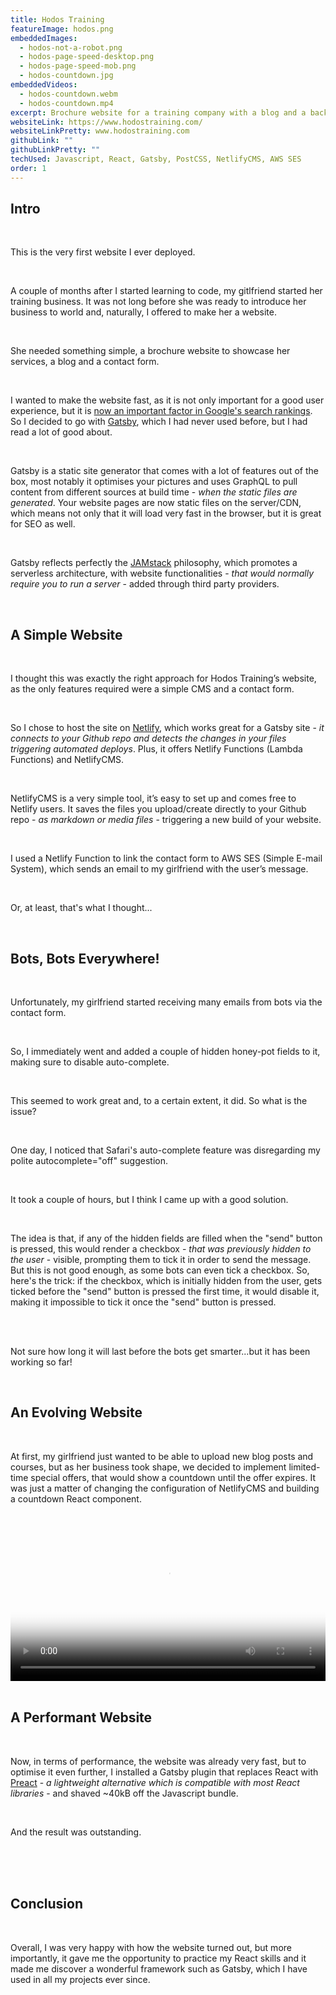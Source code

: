 ```yaml
---
title: Hodos Training
featureImage: hodos.png
embeddedImages:
  - hodos-not-a-robot.png
  - hodos-page-speed-desktop.png
  - hodos-page-speed-mob.png
  - hodos-countdown.jpg
embeddedVideos:
  - hodos-countdown.webm
  - hodos-countdown.mp4
excerpt: Brochure website for a training company with a blog and a backend to allow for content management
websiteLink: https://www.hodostraining.com/
websiteLinkPretty: www.hodostraining.com
githubLink: ""
githubLinkPretty: ""
techUsed: Javascript, React, Gatsby, PostCSS, NetlifyCMS, AWS SES
order: 1
---
```



<h2 className="project__body__subtitle color--red">Intro</h2>

<br />

This is the very first website I ever deployed.

<br />

A couple of months after I started learning to code, my gitlfriend started her training business. It was not long before she was ready to introduce her business to world and, naturally, I offered to make her a website.

<br />

She needed something simple, <span>a brochure website to showcase her services</span>, a blog and a contact form.

<br />

I wanted to make the website fast, as it is not only important for a good user experience, but it is [now an important factor in Google's search rankings](https://developers.google.com/search/blog/2020/11/timing-for-page-experience). So I decided to go with [Gatsby](https://www.gatsbyjs.com/), which I had never used before, but I had read a lot of good about.

<br />

Gatsby is a static site generator that comes with a lot of features out of the box, most notably it optimises your pictures and uses GraphQL to pull content from different sources at build time - <i>when the static files are generated</i>. Your website pages are now static files on the server/CDN, which means not only that it will load very fast in the browser, but it is great for SEO as well.

<br />

Gatsby reflects perfectly the [JAMstack](https://jamstack.org/) philosophy, which promotes a <span>serverless architecture</span>, with website functionalities - <i>that would normally require you to run a server</i> - added through third party providers.

<br />

<h2 className="project__body__subtitle color--red">A Simple Website</h2>

<br />

I thought this was exactly the right approach for Hodos Training’s website, as the only features required were a simple CMS and a contact form.

<br />

So I chose to host the site on [Netlify](https://www.netlify.com/), which works great for a Gatsby site - <i>it connects to your Github repo and detects the changes in your files triggering automated deploys</i>. Plus, it offers <span>Netlify Functions</span> (Lambda Functions) and <span>NetlifyCMS</span>.

<br />

NetlifyCMS is a very simple tool, it’s easy to set up and comes free to Netlify users. It saves the files you upload/create directly to your Github repo - <i>as markdown or media files</i> - triggering a new build of your website.

<br />

I used a Netlify Function to link the contact form to <span>AWS SES</span> (Simple E-mail System), which sends an email to my girlfriend with the user’s message.

<br />

Or, at least, that's what I thought...

<br />

<h2 className="project__body__subtitle color--red">Bots, Bots Everywhere!</h2>

<br />

Unfortunately, my girlfriend <span>started receiving many emails from bots</span> via the contact form.

<br />

So, I immediately went and added a couple of <span>hidden honey-pot fields</span> to it, making sure to disable auto-complete.

<br />

This seemed to work great and, to a certain extent, it did. So what is the issue?

<br />

One day, I noticed that <span>Safari's auto-complete feature was disregarding my polite autocomplete="off" suggestion</span>.

<br />

It took a couple of hours, but I think I came up with a good solution.

<br />

The idea is that, <span>if any of the hidden fields are filled</span> when the "send" button is pressed, <span>this would render a checkbox</span> - <i>that was previously hidden to the user</i> - visible, prompting them to tick it in order to send the message. But this is not good enough, as some bots can even tick a checkbox. So, here's the trick: <span>if the checkbox, which is initially hidden from the user, gets ticked before the "send" button is pressed the first time, it would disable it, making it impossible to tick it once the "send" button is pressed</span>.

<br />

<div className="project__body__picture">
  <GatsbyImage alt="some alt text" image={getImage(props.localImages[0])} />
</div>

<br />

Not sure how long it will last before the bots get smarter...but it has been working so far!

<br />

<h2 className="project__body__subtitle color--red">An Evolving Website</h2>

<br />

At first, my girlfriend just wanted to be able to upload new blog posts and courses, but as her business took shape, <span>we decided to implement limited-time special offers</span>, that would show a countdown until the offer expires. It was just a matter of changing the configuration of NetlifyCMS and building a countdown React component.

<br />

<div className="project__body__video">
  <video
    controls
    mute="true"
    width="100%"
    poster={getImage(props.localImages[3]).images.fallback.src}
  >
    <source src={props.localVideos[0].publicURL} type="video/webm" />
    <source src={props.localVideos[1].publicURL} type="video/mp4" />
  </video>
</div>

<br />

<h2 className="project__body__subtitle color--red">A Performant Website</h2>

<br />

Now, in terms of performance, <span>the website was already very fast</span>, but to optimise it even further, I installed a Gatsby plugin that replaces React with [Preact](https://preactjs.com/) - <i>a lightweight alternative which is compatible with most React libraries</i> - and <span>shaved ~40kB off the Javascript bundle</span>.

<br />

And the result was outstanding.

<br />

<div className="project__body__picture">
  <GatsbyImage alt="some alt text" image={getImage(props.localImages[1])} />
</div>

<br />

<div className="project__body__picture">
  <GatsbyImage alt="some alt text" image={getImage(props.localImages[2])} />
</div>

<br />

<h2 className="project__body__subtitle color--red">Conclusion</h2>

<br />

Overall, I was very happy with how the website turned out, but more importantly, it gave me the opportunity to practice my React skills and it made me discover a wonderful framework such as Gatsby, which I have used in all my projects ever since.
